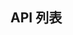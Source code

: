 export const params = [{"key":"className","value":": string","optional":true,"version":"1.0.0","description":"自定义类名"},{"key":"style","value":": React.CSSProperties","optional":true,"version":"1.0.0","description":"自定义样式"},{"key":"items","value":": TabsItemProps[]","version":"1.0.0","description":"标签页项最主要的数据，用于渲染标签页","default":"[]"},{"key":"value","value":": UniqueId","optional":true,"version":"1.0.0","description":"当前激活的标签页索引","default":"0"},{"key":"onChange","value":": (tab: UniqueId) => void","optional":true,"version":"1.0.0","description":"标签页发生改变时触发的监听函数","default":"undefined"}]
## API 列表
<Table name='tabs' params={params}/>